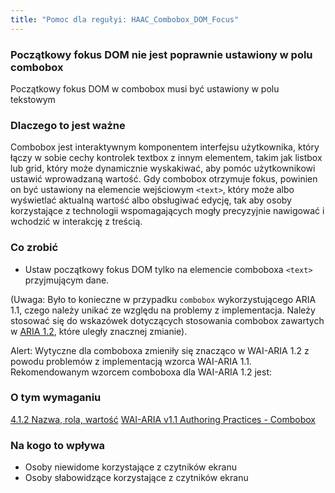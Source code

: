 ```yaml
---
title: "Pomoc dla regułyi: HAAC_Combobox_DOM_Focus"
---
```


<div className="toolHelp">
<Row>
<Column colLg={16} colMd={8} colSm={4} className="toolHead">

### Początkowy fokus DOM nie jest poprawnie ustawiony w polu combobox

<div id="locLevel"></div>

Początkowy fokus DOM w combobox musi być ustawiony w polu tekstowym

</Column>
</Row>
<Row>
<Column colLg={11} colMd={5} colSm={4} className="toolMain">

### Dlaczego to jest ważne

Combobox jest interaktywnym komponentem interfejsu użytkownika, który łączy w sobie cechy kontrolek textbox z innym elementem, takim jak listbox lub grid, który może dynamicznie wyskakiwać, aby pomóc użytkownikowi ustawić wprowadzaną wartość. Gdy combobox otrzymuje fokus, powinien on być ustawiony na elemencie wejściowym `<text>`, który może albo wyświetlać aktualną wartość albo obsługiwać edycję, tak aby osoby korzystające z technologii wspomagających mogły precyzyjnie nawigować i wchodzić w interakcję z treścią.

<div id="locSnippet"></div>

### Co zrobić

* Ustaw początkowy fokus DOM tylko na elemencie comboboxa `<text>` przyjmującym dane. 

(Uwaga: Było to konieczne w przypadku `combobox` wykorzystującego ARIA 1.1, czego należy unikać ze względu na problemy z implementacja. Należy stosować się do wskazówek dotyczących stosowania combobox zawartych w [ARIA 1.2](https://www.w3.org/TR/wai-aria-1.2/#combobox), które uległy znacznej zmianie).

Alert: Wytyczne dla comboboxa zmieniły się znacząco w WAI-ARIA 1.2 z powodu problemów z implementacją wzorca WAI-ARIA 1.1. Rekomendowanym wzorcem comboboxa dla WAI-ARIA 1.2 jest:

</Column>
<Column colLg={5} colMd={3} colSm={4} className="toolLeft">

### O tym wymaganiu

[4.1.2 Nazwa, rola, wartość](http://www.ibm.com/able/guidelines/ci162/name_role_value.html)
[WAI-ARIA v1.1 Authoring Practices - Combobox](https://www.w3.org/TR/wai-aria-practices-1.1/#combobox)

### Na kogo to wpływa

* Osoby niewidome korzystające z czytników ekranu
* Osoby słabowidzące korzystające z czytników ekranu

</Column>
</Row>
</div>

